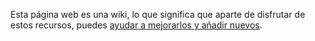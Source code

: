 Esta página web es una wiki, lo que significa que aparte de disfrutar de estos recursos, puedes [[Help:How to contribute|ayudar a mejorarlos y añadir nuevos]].